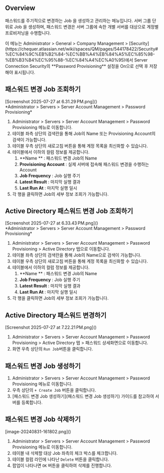 
## Overview

패스워드를 주기적으로 변경하는 Job 을 생성하고 관리하는 메뉴입니다. 서버 그룹 단위로 Job 을 생성하며, 패스워드 변경은 서버 그룹에 속한 개별 서버를 대상으로 계정별 프로비저닝을 수행합니다.

<Callout type="info">
이 메뉴는 Administrator &gt; General &gt; Company Management &gt; [Security](https://chequer.atlassian.net/wiki/spaces/QM/pages/544178422/Security#%EC%84%9C%EB%B2%84-%EC%BB%A4%EB%84%A5%EC%85%98-%EB%B3%B4%EC%95%88-%EC%84%A4%EC%A0%95)에서 Server Connection Security의  **Password Provisioning**  설정을 On으로 선택 후 저장해야 표시됩니다.
</Callout>


## 패스워드 변경 Job 조회하기

<p align="center">
<div>[Screenshot 2025-07-27 at 6.31.29 PM.png]()</div>
*Administrator &gt; Servers &gt; Server Account Management &gt; Password Provisioning*
</p>

1. Administrator &gt; Servers &gt; Server Account Management &gt; Password Provisioning 메뉴로 이동합니다.
2. 테이블 좌측 상단의 검색란을 통해 Job의 Name 또는 Provisioning Account의 검색이 가능합니다.
3. 테이블 우측 상단의 새로고침 버튼을 통해 계정 목록을 최신화할 수 있습니다.
4. 테이블에서 이하의 컬럼 정보를 제공합니다.
    1.  **Name ** : 패스워드 변경 Job의 Name
    2.  **Provisioning Account**  : 실제 서버에 접속해 패스워드 변경을 수행하는 Account
    3.  **Job Frequency**  : Job 실행 주기
    4.  **Latest Result**  : 마지막 실행 결과
    5.  **Last Run At**  : 마지막 실행 일시
5. 각 행을 클릭하면 Job의 세부 정보 조회가 가능합니다.

## Active Directory 패스워드 변경 Job 조회하기

<p align="center">
<div>[Screenshot 2025-07-27 at 6.33.43 PM.png]()</div>
*Administrator &gt; Servers &gt; Server Account Management &gt; Password Provisioning*
</p>

1. Administrator &gt; Servers &gt; Server Account Management &gt; Password Provisioning &gt; Active Directory 탭으로 이동합니다.
2. 테이블 좌측 상단의 검색란을 통해 Job의 Name으로 검색이 가능합니다.
3. 테이블 우측 상단의 새로고침 버튼을 통해 계정 목록을 최신화할 수 있습니다.
4. 테이블에서 이하의 컬럼 정보를 제공합니다.
    1.  **Name ** : 패스워드 변경 Job의 Name
    2.  **Job Frequency**  : Job 실행 주기
    3.  **Latest Result**  : 마지막 실행 결과
    4.  **Last Run At**  : 마지막 실행 일시
5. 각 행을 클릭하면 Job의 세부 정보 조회가 가능합니다.

## Active Directory 패스워드 변경하기

<p align="center">
<div>[Screenshot 2025-07-27 at 7.22.21 PM.png]()</div>
</p>

1. Administrator &gt; Servers &gt; Server Account Management &gt; Password Provisioning &gt; Active Directory 탭 &gt; 패스워드 상세화면으로 이동합니다.
2. 화면 우측 상단의 `Run Job`버튼을 클릭합니다. 

## 패스워드 변경 Job 생성하기

1. Administrator &gt; Servers &gt; Server Account Management &gt; Password Provisioning 메뉴로 이동합니다.
2. 우측 상단의 `+ Create Job` 버튼을 클릭합니다.
3. [패스워드 변경 Job 생성하기](패스워드 변경 Job 생성하기) 가이드를 참고하여 서버를 등록합니다.


## 패스워드 변경 Job 삭제하기

<p align="center">
<div>[image-20240831-161802.png]()</div>
</p>

1. Administrator &gt; Servers &gt; Server Account Management &gt; Password Provisioning 메뉴로 이동합니다.
2. 테이블 내 삭제할 대상 Job 좌측의 체크 박스를 체크합니다.
3. 테이블 컬럼 라인에 나타난 `Delete` 버튼을 클릭합니다.
4. 팝업이 나타나면 `OK` 버튼을 클릭하여 삭제를 진행합니다.
